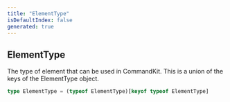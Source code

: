 ```yaml
---
title: "ElementType"
isDefaultIndex: false
generated: true
---
```



<!-- This file was generated from the CommandKit source. Do not modify. Instead, re-run the "docgen" script -->


## ElementType

<GenerationInfo sourceFile="packages/commandkit/src/components/common/element.ts" sourceLine="19" packageName="commandkit" />

The type of element that can be used in CommandKit.
This is a union of the keys of the ElementType object.

```ts title="Signature"
type ElementType = (typeof ElementType)[keyof typeof ElementType]
```
